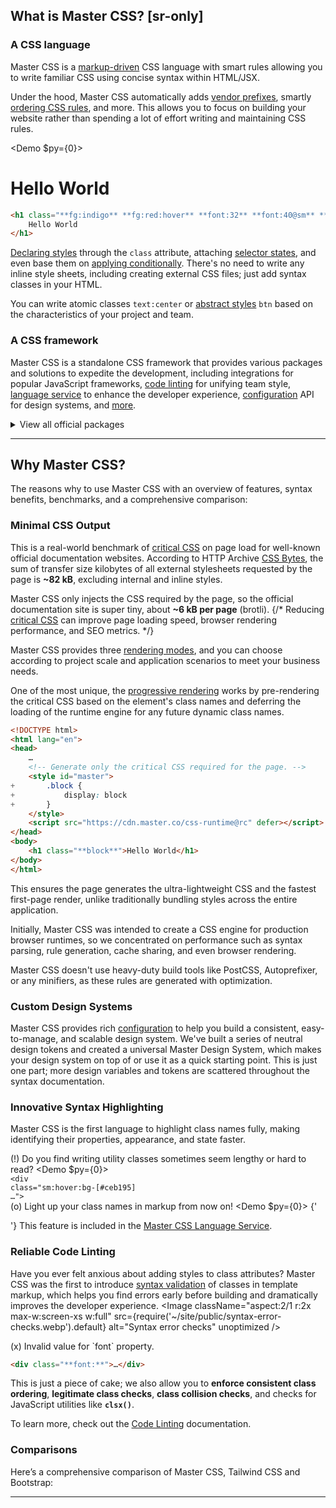 ## What is Master CSS? [sr-only]
### A CSS language
Master CSS is a [markup-driven](/guide/markup-driven) CSS language with smart rules allowing you to write familiar CSS using concise syntax within HTML/JSX.

Under the hood, Master CSS automatically adds [vendor prefixes](/guide/browser-support), smartly [ordering CSS rules](/guide/markup-driven#smart-rule-ordering), and more. This allows you to focus on building your website rather than spending a lot of effort writing and maintaining CSS rules.

<Demo $py={0}>
    <h1 className="fg:indigo fg:red:hover font:32 font:40@sm font:heavy m:10x text:center">Hello World</h1>
</Demo>
```html name=hero.html
<h1 class="**fg:indigo** **fg:red:hover** **font:32** **font:40@sm** **font:heavy** **m:10x** **text:center**">
    Hello World
</h1>
```
[Declaring styles](/guide/style-declarations) through the `class` attribute, attaching [selector states](/guide/state-selectors), and even base them on [applying conditionally](/guide/applying-conditionally). There's no need to write any inline style sheets, including creating external CSS files; just add syntax classes in your HTML.

You can write atomic classes `text:center` or [abstract styles](/guide/components) `btn` based on the characteristics of your project and team.

### A CSS framework
Master CSS is a standalone CSS framework that provides various packages and solutions to expedite the development, including integrations for popular JavaScript frameworks, [code linting](#code-linting) for unifying team style, [language service](#language-service) to enhance the developer experience, [configuration](/guide/configuration) API for design systems, and [more](#main-features).
<details>
    <summary>View all official packages</summary>
    <div>
        <Packages />
    </div>
</details>

---

## Why Master CSS?
The reasons why to use Master CSS with an overview of features, syntax benefits, benchmarks, and a comprehensive comparison:

### Minimal CSS Output
This is a real-world benchmark of [critical CSS](https://web.dev/articles/codelab-extract-and-inline-critical-css) on page load for well-known official documentation websites.
<CriticalCSSForDocsSitesBenchmark />
According to HTTP Archive [CSS Bytes](https://httparchive.org/reports/page-weight#bytesCss), the sum of transfer size kilobytes of all external stylesheets requested by the page is **~82 kB**, excluding internal and inline styles.

Master CSS only injects the CSS required by the page, so the official documentation site is super tiny, about **~6 kB per page** (brotli).
{/* Reducing [critical CSS](https://web.dev/articles/codelab-extract-and-inline-critical-css) can improve page loading speed, browser rendering performance, and SEO metrics. */}

Master CSS provides three [rendering modes](/guide/rendering-modes), and you can choose according to project scale and application scenarios to meet your business needs.

One of the most unique, the [progressive rendering](/guide/rendering-modes/progressive-rendering) works by pre-rendering the critical CSS based on the element's class names and deferring the loading of the runtime engine for any future dynamic class names.
```html name=index.html
<!DOCTYPE html>
<html lang="en">
<head>
    …
    <!-- Generate only the critical CSS required for the page. -->
    <style id="master">
+       .block {
+           display: block
+       }
    </style>
    <script src="https://cdn.master.co/css-runtime@rc" defer></script>
</head>
<body>
    <h1 class="**block**">Hello World</h1>
</body>
</html>
```
This ensures the page generates the ultra-lightweight CSS and the fastest first-page render, unlike traditionally bundling styles across the entire application.

Initially, Master CSS was intended to create a CSS engine for production browser runtimes, so we concentrated on performance such as syntax parsing, rule generation, cache sharing, and even browser rendering.

Master CSS doesn't use heavy-duty build tools like PostCSS, Autoprefixer, or any minifiers, as these rules are generated with optimization.

### Custom Design Systems
Master CSS provides rich [configuration](/guide/configuration) to help you build a consistent, easy-to-manage, and scalable design system. We've built a series of neutral design tokens and created a universal Master Design System, which makes your design system on top of or use it as a quick starting point.
<DesignVariables />
This is just one part; more design variables and tokens are scattered throughout the syntax documentation.

### Innovative Syntax Highlighting
Master CSS is the first language to highlight class names fully, making identifying their properties, appearance, and state faster.

(!) Do you find writing utility classes sometimes seem lengthy or hard to read?
<Demo $py={0}>
    <DemoPanel>
        <code className="font:16@sm token language-html">
            <span className="token tag"><span className="token tag"><span className="token punctuation">&lt;</span>div</span> <span className="token attr-name">class</span><span className="token attr-value"><span className="token punctuation attr-equals">=</span><span className="token punctuation">"</span>sm:hover:bg-[#ceb195] …<span className="token punctuation">"</span></span><span className="token punctuation">&gt;</span></span>
        </code>
    </DemoPanel>
</Demo>
(o) Light up your class names in markup from now on!
<Demo $py={0}>
    <DemoPanel>
        <InlineCode lang="html" className="font:16@sm">{'<div class="bg:#ceb195:hover@sm …">'}</InlineCode>
    </DemoPanel>
</Demo>
This feature is included in the [Master CSS Language Service](/guide/language-service).

### Reliable Code Linting
Have you ever felt anxious about adding styles to class attributes? Master CSS was the first to introduce [syntax validation](/guide/code-linting#syntax-error-checks) of classes in template markup, which helps you find errors early before building and dramatically improves the developer experience.
<Image className="aspect:2/1 r:2x max-w:screen-xs w:full" src={require('~/site/public/syntax-error-checks.webp').default} alt="Syntax error checks" unoptimized />

(x) <span className="text:error">Invalid value for \`font\` property.</span>
```html
<div class="**font:**">…</div>
```
This is just a piece of cake; we also allow you to **enforce consistent class ordering**, **legitimate class checks**, **class collision checks**, and checks for JavaScript utilities like **`clsx()`**.

To learn more, check out the [Code Linting](/guide/code-linting) documentation.

### Comparisons
Here’s a comprehensive comparison of Master CSS, Tailwind CSS and Bootstrap:
<Comparisons />

---

<StarUs />